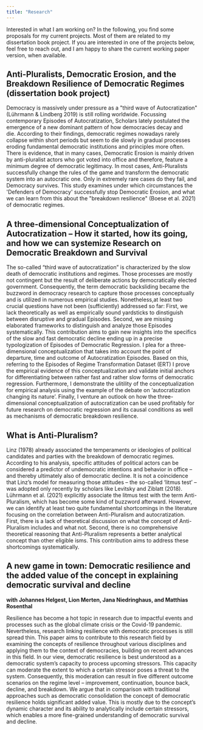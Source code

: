 ```yaml
---
title: "Research"
---
```


Interested in what I am working on? In the following, you find some proposals for my current projects. Most of them are related to my dissertation book project. If you are interested in one of the projects below, feel free to reach out, and I am happy to share the current working paper version, when available.

## Anti-Pluralists, Democratic Erosion, and the Breakdown Resilience of Democratic Regimes (dissertation book project)

Democracy is massively under pressure as a \"third wave of Autocratization\" (Lührmann & Lindberg 2019) is still rolling worldwide. Focussing contemporary Episodes of Autocratization, Scholars lately postulated the emergence of a new dominant pattern of how democracies decay and die. According to their findings, democratic regimes nowadays rarely collapse within short periods but seem to die slowly in gradual processes eroding fundamental democratic institutions and principles more often. There is evidence, that in many cases, Democratic Erosion is mainly driven by anti-pluralist actors who got voted into office and therefore, feature a minimum degree of democratic legitimacy. In most cases, Anti-Pluralists successfully change the rules of the game and transform the democratic system into an autocratic one. Only in extremely rare cases do they fail, and Democracy survives. This study examines under which circumstances the \'Defenders of Democracy\' successfully stop Democratic Erosion, and what we can learn from this about the \"breakdown resilience\" (Boese et al. 2021) of democratic regimes.

## A three-dimensional Conceptualization of Autocratization -- How it started, how its going, and how we can systemize Research on Democratic Breakdown and Survival

The so-called "third wave of autocratization" is characterized by the slow death of democratic institutions and regimes. Those processes are mostly not contingent but the result of deliberate actions by democratically elected government. Consequently, the term democratic backsliding became the buzzword in democracy research to capture those processes conceptually and is utilized in numerous empirical studies. Nonetheless,at least two crucial questions have not been (sufficiently) addressed so far: First, we lack theoretically as well as empirically sound yardsticks to dinstiguish between disruptive and gradual Episodes. Second, we are missing elaborated frameworks to distinguish and analyze those Episodes systematically. This contribution aims to gain new insights into the specifics of the slow and fast democratic decline ending up in a precise typologization of Episodes of Democratic Regression. I plea for a three-dimensional conceptualization that takes into account the point of departure, time and outcome of Autocratization Episodes. Based on this, referring to the Episodes of Regime Transformation Dataset (ERT) I prove the empirical evidence of this conceptualization and validate initial anchors for differentiating between rather fast and rather slow forms of democratic regression. Furthermore, I demonstrate the ulitility of the conceptualization for empirical analysis using the example of the debate on 'autocratization changing its nature'. Finally, I venture an outlook on how the three-dimensional conceptualization of autocratization can be used profitably for future research on democratic regression and its causal conditions as well as mechanisms of democratic breakdown resilience.

## What is Anti-Pluralism?

Linz (1978) already associated the temperaments or ideologies of political candidates and parties with the breakdown of democratic regimes. According to his analysis, specific attitudes of political actors can be considered a predictor of undemocratic intentions and behavior in office -- and thereby ultimately also of democratic decline. It is not a coincidence that Linz's model for measuring those attitudes -- the so-called 'litmus test' -- was adopted only recently by scholars like Levitsky and Ziblatt (2018). Lührmann et al. (2021) explicitly associate the litmus test with the term Anti-Pluralism, which has become some kind of buzzword afterward. However, we can identify at least two quite fundamental shortcomings in the literature focusing on the correlation between Anti-Pluralism and autocratization. First, there is a lack of theoretical discussion on what the concept of Anti-Pluralism includes and what not. Second, there is no comprehensive theoretical reasoning that Anti-Pluralism represents a better analytical concept than other eligible isms. This contribution aims to address these shortcomings systematically.

## A new game in town: Democratic resilience and the added value of the concept in explaining democratic survival and decline

**with Johannes Helgest, Lion Merten, Jana Niedringhaus, and Matthias Rosenthal**

Resilience has become a hot topic in research due to impactful events and processes such as the global climate crisis or the Covid-19 pandemic. Nevertheless, research linking resilience with democratic processes is still spread thin. This paper aims to contribute to this research field by examining the concepts of resilience throughout various disciplines and applying them to the context of democracies, building on recent advances in this field. In our view, democratic resilience is best understood as a democratic system's capacity to process upcoming stressors. This capacity can moderate the extent to which a certain stressor poses a threat to the system. Consequently, this moderation can result in five different outcome scenarios on the regime level -- improvement, continuation, bounce back, decline, and breakdown. We argue that in comparison with traditional approaches such as democratic consolidation the concept of democratic resilience holds significant added value. This is mostly due to the concept's dynamic character and its ability to analytically include certain stressors, which enables a more fine-grained understanding of democratic survival and decline.

## 
